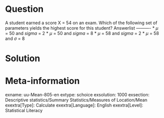 Question
========
  
A student earned a score X = 54 on an exam. Which of the following set of parameters yields the highest score for this student? 
Answerlist
----------
* $\mu$ = 50 and $sigma$ = 2
* $\mu$ = 50 and $sigma$ = 8
* $\mu$ = 58 and $sigma$ = 2
* $\mu$ = 58 and $\sigma$ = 8

Solution
========

Meta-information
================
exname: uu-Mean-805-en
extype: schoice
exsolution: 1000
exsection: Descriptive statistics/Summary Statistics/Measures of Location/Mean
exextra[Type]: Calculate
exextra[Language]: English
exextra[Level]: Statistical Literacy
